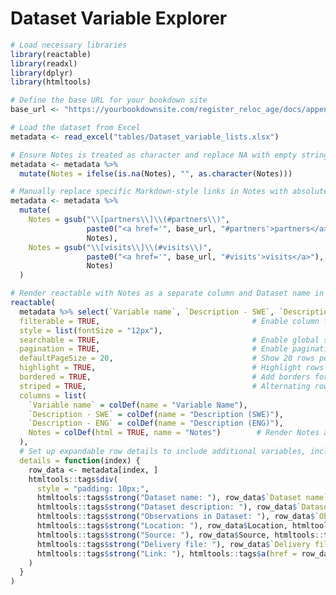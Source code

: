<script>
  function scrollToSection(id) {
    var element = document.getElementById(id);
    if (element) {
      element.scrollIntoView({ behavior: "smooth", block: "start" });
    }
  }
</script>

# Dataset Variable Explorer

```r
# Load necessary libraries
library(reactable)
library(readxl)
library(dplyr)
library(htmltools)

# Define the base URL for your bookdown site
base_url <- "https://yourbookdownsite.com/register_reloc_age/docs/appendix.html"

# Load the dataset from Excel
metadata <- read_excel("tables/Dataset_variable_lists.xlsx")

# Ensure Notes is treated as character and replace NA with empty strings
metadata <- metadata %>%
  mutate(Notes = ifelse(is.na(Notes), "", as.character(Notes)))

# Manually replace specific Markdown-style links in Notes with absolute URLs
metadata <- metadata %>%
  mutate(
    Notes = gsub("\\[partners\\]\\(#partners\\)", 
                 paste0("<a href='", base_url, "#partners'>partners</a>"), 
                 Notes),
    Notes = gsub("\\[visits\\]\\(#visits\\)", 
                 paste0("<a href='", base_url, "#visits'>visits</a>"), 
                 Notes)
  )

# Render reactable with Notes as a separate column and Dataset name in expandable section
reactable(
  metadata %>% select(`Variable name`, `Description - SWE`, `Description - ENG`, `Notes`), # Include Notes in main columns
  filterable = TRUE,                                  # Enable column filtering
  style = list(fontSize = "12px"), 
  searchable = TRUE,                                  # Enable global search
  pagination = TRUE,                                  # Enable pagination
  defaultPageSize = 20,                               # Show 20 rows per page
  highlight = TRUE,                                   # Highlight rows on hover
  bordered = TRUE,                                    # Add borders for a clear structure
  striped = TRUE,                                     # Alternating row colors for readability
  columns = list(
    `Variable name` = colDef(name = "Variable Name"),  
    `Description - SWE` = colDef(name = "Description (SWE)"),
    `Description - ENG` = colDef(name = "Description (ENG)"),
    Notes = colDef(html = TRUE, name = "Notes")        # Render Notes as HTML for clickable links
  ),
  # Set up expandable row details to include additional variables, including Dataset name
  details = function(index) {
    row_data <- metadata[index, ]
    htmltools::tags$div(
      style = "padding: 10px;",
      htmltools::tags$strong("Dataset name: "), row_data$`Dataset name`, htmltools::tags$br(),
      htmltools::tags$strong("Dataset description: "), row_data$`Dataset description`, htmltools::tags$br(),
      htmltools::tags$strong("Observations in Dataset: "), row_data$`Observations in Dataset`, htmltools::tags$br(),
      htmltools::tags$strong("Location: "), row_data$Location, htmltools::tags$br(),
      htmltools::tags$strong("Source: "), row_data$Source, htmltools::tags$br(),
      htmltools::tags$strong("Delivery file: "), row_data$`Delivery file`, htmltools::tags$br(),
      htmltools::tags$strong("Link: "), htmltools::tags$a(href = row_data$Link, target = "_blank", row_data$Link)
    )
  }
)

```

